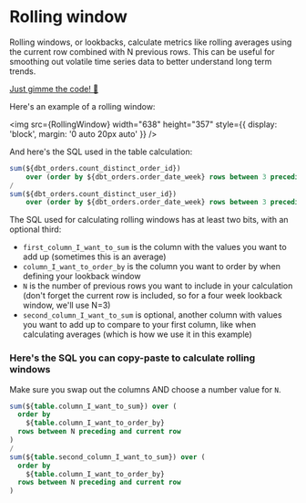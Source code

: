 
# Rolling window

Rolling windows, or lookbacks, calculate metrics like rolling averages using the current row combined with N previous rows. This can be useful for smoothing out volatile time series data to better understand long term trends.

[Just gimme the code! 👾](#heres-the-sql-you-can-copy-paste-to-calculate-rolling-windows)

Here's an example of a rolling window:

<img
  src={RollingWindow}
  width="638"
  height="357"
  style={{ display: 'block', margin: '0 auto 20px auto' }}
/>

And here's the SQL used in the table calculation:

```sql
sum(${dbt_orders.count_distinct_order_id})
    over (order by ${dbt_orders.order_date_week} rows between 3 preceding and current row)
/
sum(${dbt_orders.count_distinct_user_id}) 
    over (order by ${dbt_orders.order_date_week} rows between 3 preceding and current row)
```

The SQL used for calculating rolling windows has at least two bits, with an optional third:

- `first_column_I_want_to_sum` is the column with the values you want to add up (sometimes this is an average)
- `column_I_want_to_order_by` is the column you want to order by when defining your lookback window
- `N` is the number of previous rows you want to include in your calculation (don't forget the current row is included, so for a four week lookback window, we'll use N=3)
- `second_column_I_want_to_sum` is optional, another column with values you want to add up to compare to your first column, like when calculating averages (which is how we use it in this example)

### Here's the SQL you can copy-paste to calculate rolling windows

Make sure you swap out the columns AND choose a number value for `N`.

```sql
sum(${table.column_I_want_to_sum}) over (
  order by
    ${table.column_I_want_to_order_by} 
  rows between N preceding and current row
)
/
sum(${table.second_column_I_want_to_sum}) over (
  order by
    ${table.column_I_want_to_order_by} 
  rows between N preceding and current row
)
```